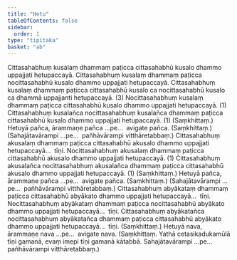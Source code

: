 ```yaml
---
title: "Hetu"
tableOfContents: false
sidebar:
  order: 1
type: "tipitaka"
basket: "ab"
---
```



<DynamicBreadcrumb />

<Division number="53">

<Paragraph number="2118">
Cittasahabhuṃ kusalaṃ dhammaṃ paṭicca cittasahabhū kusalo dhammo uppajjati hetupaccayā. Cittasahabhuṃ kusalaṃ dhammaṃ paṭicca nocittasahabhū kusalo dhammo uppajjati hetupaccayā. Cittasahabhuṃ kusalaṃ dhammaṃ paṭicca cittasahabhū kusalo ca nocittasahabhū kusalo ca dhammā uppajjanti hetupaccayā. (3)
</Paragraph>

<Paragraph number="2119">
Nocittasahabhuṃ kusalaṃ dhammaṃ paṭicca cittasahabhū kusalo dhammo uppajjati hetupaccayā. (1)
</Paragraph>

<Paragraph number="2120">
Cittasahabhuṃ kusalañca nocittasahabhuṃ kusalañca dhammaṃ paṭicca cittasahabhū kusalo dhammo uppajjati hetupaccayā. (1) (Saṃkhittaṃ.)
</Paragraph>

</Division>
<Division number="54">

<Paragraph number="2121">
Hetuyā pañca, ārammaṇe pañca …pe…  avigate pañca. (Saṃkhittaṃ.) (Sahajātavārampi …pe…  pañhāvārampi vitthāretabbaṃ.)
</Paragraph>

</Division>
<Division number="55">

<Paragraph number="2122">
Cittasahabhuṃ akusalaṃ dhammaṃ paṭicca cittasahabhū akusalo dhammo uppajjati hetupaccayā…  tīṇi.
</Paragraph>

<Paragraph number="2123">
Nocittasahabhuṃ akusalaṃ dhammaṃ paṭicca cittasahabhū akusalo dhammo uppajjati hetupaccayā. (1)
</Paragraph>

<Paragraph number="2124">
Cittasahabhuṃ akusalañca nocittasahabhuṃ akusalañca dhammaṃ paṭicca cittasahabhū akusalo dhammo uppajjati hetupaccayā. (1) (Saṃkhittaṃ.)
</Paragraph>

</Division>
<Division number="56">

<Paragraph number="2125">
Hetuyā pañca, ārammaṇe pañca …pe…  avigate pañca. (Saṃkhittaṃ.)
</Paragraph>

<Paragraph number="2126">
(Sahajātavārampi …pe…  pañhāvārampi vitthāretabbaṃ.)
</Paragraph>

</Division>
<Division number="57">

<Paragraph number="2127">
Cittasahabhuṃ abyākataṃ dhammaṃ paṭicca cittasahabhū abyākato dhammo uppajjati hetupaccayā…  tīṇi.
</Paragraph>

<Paragraph number="2128">
Nocittasahabhuṃ abyākataṃ dhammaṃ paṭicca nocittasahabhū abyākato dhammo uppajjati hetupaccayā…  tīṇi.
</Paragraph>

<Paragraph number="2129">
Cittasahabhuṃ abyākatañca nocittasahabhuṃ abyākatañca dhammaṃ paṭicca cittasahabhū abyākato dhammo uppajjati hetupaccayā…  tīṇi. (Saṃkhittaṃ.)
</Paragraph>

</Division>
<Division number="58">

<Paragraph number="2130">
Hetuyā nava, ārammaṇe nava …pe…  avigate nava. (Saṃkhittaṃ. Yathā cetasikadukamūlā tīṇi gamanā, evaṃ imepi tīṇi gamanā kātabbā. Sahajātavārampi …pe…  pañhāvārampi vitthāretabbaṃ.)
</Paragraph>
</Division>